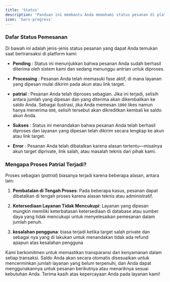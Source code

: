 ```yaml
---
title: 'Status'
description: 'Panduan ini membantu Anda memahami status pesanan di platform SPRINTPEDIA, memungkinkan Anda untuk mengelola dan memantau aktivitas Anda dengan lebih efektif.'
icon: 'bars-progress'
---
```


### Dafar Status Pemesanan

Di bawah ini adalah jenis-jenis status pesanan yang dapat Anda temukan saat bertransaksi di platform kami:

* **Pending** : Status ini menunjukkan bahwa pesanan Anda sudah berhasil diterima oleh sistem kami dan sedang menunggu antrian untuk diproses.

* **Processing** : Pesanan Anda telah memasuki fase aktif, di mana layanan yang dipesan mulai dikirim pada akun atau link target.

* **patrial** : Pesanan Anda telah diproses sebagian. Jika ini terjadi, selisih antara jumlah yang dipesan dan yang diterima akan dikembalikan ke saldo Anda.
<Info>Sebagai ilustrasi, jika Anda memesan `1000` likes namun hanya menerima `800`, selisih tersebut akan dikreditkan kembali ke saldo akun Anda.</Info>

* **Sukses** : Status ini menandakan bahwa pesanan Anda telah berhasil diproses dan layanan yang dipesan telah dikirim secara lengkap ke akun atau link target.

* **Error** : Pesanan Anda telah dibatalkan karena alasan tertentu—misalnya akun target diprivate, link salah, atau masalah teknis dari pihak kami.

### Mengapa Proses Patrial Terjadi?

Proses sebagian (*patrial*) biasanya terjadi karena beberapa alasan, antara lain:

1. **Pembatalan di Tengah Proses**: Pada beberapa kasus, pesanan dapat dibatalkan di tengah proses karena alasan teknis atau administratif.

2. **Ketersediaan Layanan Tidak Mencukupi**: Layanan yang dipesan mungkin memiliki keterbatasan ketersediaan di database atau sumber daya yang tidak mencukupi untuk menyelesaikan pemesanan dalam jumlah penuh.

3. **kesalahan pengguna**: biasa terjadi ketika target salah private dan sebagai nya yang di lakukan untuk menandakan tidak ada refund apapun atas kesalahan pengguna

Kami berkomitmen untuk memastikan transparansi dan kenyamanan dalam setiap transaksi. Saldo Anda akan secara otomatis disesuaikan untuk mencerminkan jumlah layanan yang belum terpenuhi, dan Anda dapat menggunakannya untuk pesanan berikutnya atau menariknya sesuai kebutuhan Anda. Terima kasih atas kepercayaan Anda pada layanan kami!